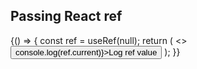 
<Meta
  title="Addons/Docs/ref"
/>

## Passing React ref

<Story name="ref">
    {() => { 
      const ref = useRef(null);
      return (
        <>
          <div ref={ref} style={{ overflow: "hidden" }} />
          <button onClick={() => console.log(ref.current)}>Log ref value</button>
        </>
      );
    }}
  </Story>